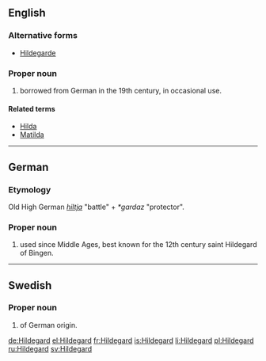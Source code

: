 ==English==
{{wikipedia|Hildegard of Bingen}}

===Alternative forms===
* [[Hildegarde]]

===Proper noun===
{{en-proper noun}}

# {{given name|female|from=Germanic}} borrowed from German in the 19th century, in occasional use.

====Related terms====
* [[Hilda]]
* [[Matilda]]

----

==German==

===Etymology===
Old High German ''[[hiltja]]'' "battle" + ''*gardaz'' "protector".

===Proper noun===
{{head|de|proper noun}}

# {{given name|female|lang=de}} used since Middle Ages, best known for the 12th century saint Hildegard of Bingen.

----

==Swedish==

===Proper noun===
{{head|sv|proper noun}}

# {{given name|female|lang=sv}} of German origin.

[[de:Hildegard]]
[[el:Hildegard]]
[[fr:Hildegard]]
[[is:Hildegard]]
[[li:Hildegard]]
[[pl:Hildegard]]
[[ru:Hildegard]]
[[sv:Hildegard]]